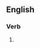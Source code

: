 ==English==

===Verb===
{{head|en|present participle}}

# {{present participle of|disseminate|lang=en|nocat=1}}